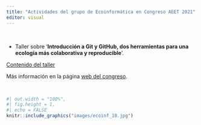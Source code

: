 ```yaml
---
title: "Actividades del grupo de Ecoinformática en Congreso AEET 2021"
editor: visual
---
```


<br>

-   Taller sobre ‘**Introducción a Git y GitHub, dos herramientas para una ecología más colaborativa y reproducible**’.

[Contenido del taller](https://github.com/DatSciR/intro_git-github/tree/main/AEET_2021)

Más información en la página [web del congreso](https://www.aeet.org/es/actividades/congresosanteriores/xvcongresoaeet.html).

<br>

```r
#| out.width = "100%",
#| fig.height = 1,
#| echo = FALSE
knitr::include_graphics("images/ecoinf_10.jpg")
```
